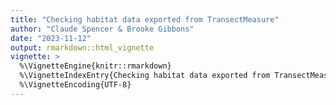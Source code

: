 ```yaml
---
title: "Checking habitat data exported from TransectMeasure"
author: "Claude Spencer & Brooke Gibbons"
date: "2023-11-12"
output: rmarkdown::html_vignette
vignette: >
  %\VignetteEngine{knitr::rmarkdown}
  %\VignetteIndexEntry{Checking habitat data exported from TransectMeasure}
  %\VignetteEncoding{UTF-8}
---
```


